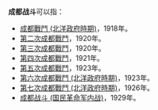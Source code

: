 '''成都战斗'''可以指：
*[[成都戰鬥_(北洋政府時期)|成都戰鬥 (北洋政府時期)]]，1918年。
*[[第二次成都戰鬥|第二次成都戰鬥]]，1920年。
*[[第三次成都戰鬥|第三次成都戰鬥]]，1920年。
*[[第四次成都戰鬥|第四次成都戰鬥]]，1921年。
*[[第五次成都戰鬥|第五次成都戰鬥]]，1923年。
*[[第六次成都戰鬥_(北洋政府時期)|第六次成都戰鬥 (北洋政府時期)]]，1923年。
*[[第七次成都戰鬥_(北洋政府時期)|第七次成都戰鬥 (北洋政府時期)]]，1926年。
*[[成都战斗_(国民革命军内战)|成都战斗 (国民革命军内战)]]，1929年。

{{Disambiguation|Cat=四字中国战事消歧义}}